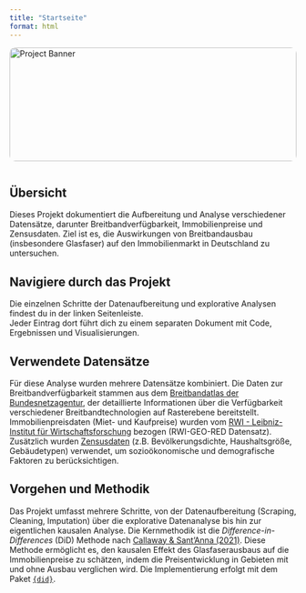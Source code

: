 ```yaml
---
title: "Startseite"
format: html
---
```


```{=html}
<style>
.banner {
  width: 100%;
  max-height: 200px; /* Adjust as needed */
  object-fit: cover;
  margin-bottom: 1em;
  border-radius: 10px; /* Optional: Rounded corners */
}
</style>
```

```{=html}
<img src="data/processed/Sonstige/pexels-jeswin-2856012.jpg" alt="Project Banner" class="banner">
```

## Übersicht

Dieses Projekt dokumentiert die Aufbereitung und Analyse verschiedener Datensätze, darunter Breitbandverfügbarkeit, Immobilienpreise und Zensusdaten.  Ziel ist es, die Auswirkungen von Breitbandausbau (insbesondere Glasfaser) auf den Immobilienmarkt in Deutschland zu untersuchen.

::: {.callout-tip}
## Navigiere durch das Projekt

Die einzelnen Schritte der Datenaufbereitung und explorative Analysen findest du in der linken Seitenleiste.<br>
Jeder Eintrag dort führt dich zu einem separaten Dokument mit Code, Ergebnissen und Visualisierungen.
:::

## Verwendete Datensätze

Für diese Analyse wurden mehrere Datensätze kombiniert. Die Daten zur Breitbandverfügbarkeit stammen aus dem [Breitbandatlas der Bundesnetzagentur](https://gigabitgrundbuch.bund.de/GIGA/DE/Breitbandatlas/start.html), der detaillierte Informationen über die Verfügbarkeit verschiedener Breitbandtechnologien auf Rasterebene bereitstellt. Immobilienpreisdaten (Miet- und Kaufpreise) wurden vom [RWI - Leibniz-Institut für Wirtschaftsforschung](https://www.rwi-essen.de/en/research-advice/further/research-data-center-ruhr-fdz/data-sets/rwi-geo-red/x-real-estate-data-and-price-indices) bezogen (RWI-GEO-RED Datensatz). Zusätzlich wurden [Zensusdaten](https://www.zensus2022.de/DE/Ergebnisse-des-Zensus/_inhalt.html) (z.B. Bevölkerungsdichte, Haushaltsgröße, Gebäudetypen) verwendet, um sozioökonomische und demografische Faktoren zu berücksichtigen.

## Vorgehen und Methodik

Das Projekt umfasst mehrere Schritte, von der Datenaufbereitung (Scraping, Cleaning, Imputation) über die explorative Datenanalyse bis hin zur eigentlichen kausalen Analyse. Die Kernmethodik ist die *Difference-in-Differences* (DiD) Methode nach [Callaway & Sant'Anna (2021)](https://www.sciencedirect.com/science/article/abs/pii/S0304407620303948). Diese Methode ermöglicht es, den kausalen Effekt des Glasfaserausbaus auf die Immobilienpreise zu schätzen, indem die Preisentwicklung in Gebieten mit und ohne Ausbau verglichen wird. Die Implementierung erfolgt mit dem Paket [`{did}`](https://bcallaway11.github.io/did/).
